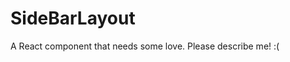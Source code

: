 
<Meta title="@flapjs/components/sidebar/SideBarLayout"
    component={SideBarLayout}/>

# SideBarLayout

A React component that needs some love. Please describe me! :(

<Props of={SideBarLayout}/>

